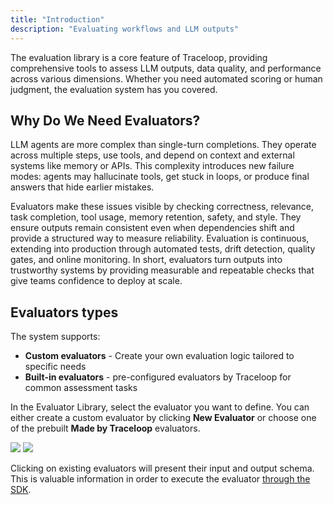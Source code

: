 ```yaml
---
title: "Introduction"
description: "Evaluating workflows and LLM outputs"
---
```


The evaluation library is a core feature of Traceloop, providing comprehensive tools to assess LLM outputs, data quality, and performance across various dimensions. Whether you need automated scoring or human judgment, the evaluation system has you covered.

## Why Do We Need Evaluators?

LLM agents are more complex than single-turn completions. 
They operate across multiple steps, use tools, and depend on context and external systems like memory or APIs. This complexity introduces new failure modes: agents may hallucinate tools, get stuck in loops, or produce final answers that hide earlier mistakes.

Evaluators make these issues visible by checking correctness, relevance, task completion, tool usage, memory retention, safety, and style. They ensure outputs remain consistent even when dependencies shift and provide a structured way to measure reliability. Evaluation is continuous, extending into production through automated tests, drift detection, quality gates, and online monitoring.
In short, evaluators turn outputs into trustworthy systems by providing measurable and repeatable checks that give teams confidence to deploy at scale.

## Evaluators types

The system supports: 
- **Custom evaluators** - Create your own evaluation logic tailored to specific needs
- **Built-in evaluators** - pre-configured evaluators by Traceloop for common assessment tasks

In the Evaluator Library, select the evaluator you want to define. 
You can either create a custom evaluator by clicking **New Evaluator** or choose one of the prebuilt **Made by Traceloop** evaluators.

<Frame>
  <img
    className="block dark:hidden"
    src="/img/evaluator/eval-library-light.png"
  />
  <img className="hidden dark:block" src="/img/evaluator/eval-library-dark.png" />
</Frame>

Clicking on existing evaluators will present their input and output schema. This is valuable information in order to execute the evaluator [through the SDK](../experiments/running-from-code). 
